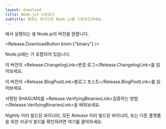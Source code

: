```yaml
---
layout: download
title: Node.js® 다운로드
subtitle: 원하는 방식으로 Node.js를 다운로드하세요.
---
```


<section>
<Release.BitnessDropdown />에서 실행되는 <Release.OperatingSystemDropdown />용 Node.js의 <Release.VersionDropdown /> 버전을 원합니다.

<Release.DownloadButton kind={"binary"} />
</section>

<section>
Node.js에는 <Release.NpmLink />가 포함되어 있습니다.

이 버전의 <Release.ChangelogLink>변경 로그</Release.ChangelogLink>를 읽어보세요.

이 버전의 <Release.BlogPostLink>블로그 포스트</Release.BlogPostLink>를 읽어보세요.

서명된 SHASUMS를 <Release.VerifyingBinariesLink>검증하는 방법</Release.VerifyingBinariesLink>을 배워보세요.

<em>Nightly</em> 미리 빌드된 바이너리, 모든 <em>Release</em> 미리 빌드된 바이너리, 또는 다른 플랫폼을 위한 <em>비공식 빌드</em>를 확인하려면 <LinkWithArrow href="https://nodejs.org/download/nightly/">여기</LinkWithArrow>를 클릭하세요.
</section>
